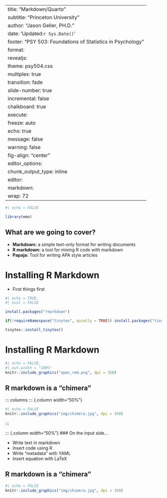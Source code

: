 
---
title: "Markdown/Quarto"
subtitle: "Princeton University"
author: "Jason Geller, PH.D."
date: 'Updated:`r Sys.Date()`'
footer: "PSY 503: Foundations of Statistics in Psychology"
format: 
  revealjs:
    theme: psy504.css
    multiplex: true
    transition: fade
    slide-number: true
    incremental: false 
    chalkboard: true
execute:
  freeze: auto
  echo: true
  message: false
  warning: false
  fig-align: "center"
editor_options: 
  chunk_output_type: inline
editor: 
  markdown: 
    wrap: 72
---

```r
#| echo = FALSE

library(emo)


```

## What are we going to cover?

-   **Markdown:** a simple text-only format for writing documents
-   **R markdown:** a tool for mixing R code with markdown
-   **Papaja:** Tool for writing APA style articles

# Installing R Markdown

-   First things first

```r
#| echo = TRUE,
#| eval = FALSE

install.packages("rmarkdown")

if(!requireNamespace("tinytex", quietly = TRUE)) install.packages("tinytex")

tinytex::install_tinytex()

```

# Installing R Markdown

```r
#| echo = FALSE,
#| out.width = "100%"
knitr::include_graphics("open_rmd.png", dpi = 350)
```

## R markdown is a "chimera"

::: columns
::: {.column width="50%"}
```r
#| echo = FALSE
knitr::include_graphics("img/chimera.jpg", dpi = 350)

```
:::

::: {.column width="50%"}
\### On the input side...

-   Write text in markdown
-   Insert code using R
-   Write "metadata" with YAML
-   Insert equation with LaTeX


## R markdown is a "chimera"

```r
#| echo = FALSE
knitr::include_graphics("img/chimera.jpg", dpi = 350)
```
